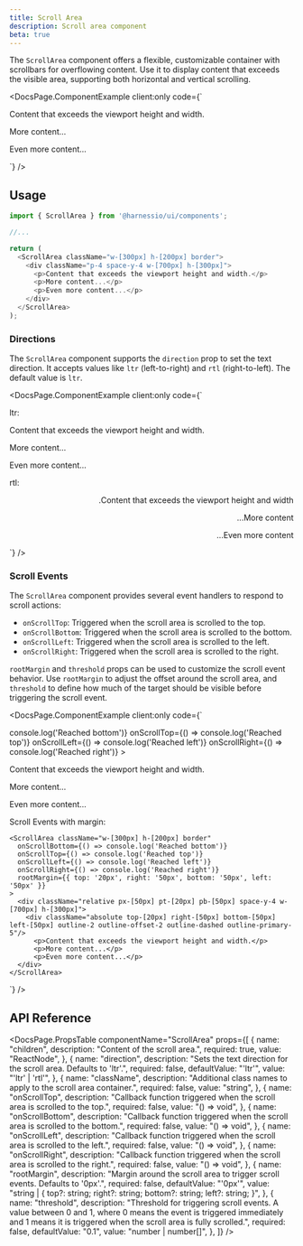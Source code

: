 ```yaml
---
title: Scroll Area
description: Scroll area component
beta: true
---
```


The `ScrollArea` component offers a flexible, customizable container with scrollbars for overflowing content. Use it to display content that exceeds the visible area, supporting both horizontal and vertical scrolling.


<DocsPage.ComponentExample
  client:only
  code={`
<div>
  <ScrollArea className="w-[300px] h-[200px] border">
    <div className="p-4 space-y-4 w-[700px] h-[300px]">
      <p>Content that exceeds the viewport height and width.</p>
      <p>More content...</p>
      <p>Even more content...</p>
    </div>
  </ScrollArea>
</div>`}
/>

## Usage

```typescript jsx
import { ScrollArea } from '@harnessio/ui/components';

//...

return (
  <ScrollArea className="w-[300px] h-[200px] border">
    <div className="p-4 space-y-4 w-[700px] h-[300px]">
      <p>Content that exceeds the viewport height and width.</p>
      <p>More content...</p>
      <p>Even more content...</p>
    </div>
  </ScrollArea>
);
```

### Directions

The `ScrollArea` component supports the `direction` prop to set the text direction. It accepts values like `ltr` (left-to-right) and `rtl` (right-to-left). The default value is `ltr`.

<DocsPage.ComponentExample
  client:only
  code={`
<div className="grid gap-4">
  <div>
    <Text variant="heading-base" color="foreground-1" className="mb-1">ltr:</Text>
    <ScrollArea className="w-[300px] h-[200px] border">
      <div className="p-4 space-y-4 w-[700px] h-[180px]">
        <p>Content that exceeds the viewport height and width.</p>
        <p>More content...</p>
        <p>Even more content...</p>
      </div>
    </ScrollArea>
  </div>

<div>
  <Text variant="heading-base" color="foreground-1" className="mb-1">
    rtl:
  </Text>
  <ScrollArea
    direction="rtl"
    className="w-[300px] h-[200px] border"
  >
    <div dir="rtl" className="p-4 space-y-4 w-[700px] h-[180px]">
      <p>Content that exceeds the viewport height and width.</p>
      <p>More content...</p>
      <p>Even more content...</p>
    </div>
  </ScrollArea>
</div>
</div>`}
/>

### Scroll Events

The `ScrollArea` component provides several event handlers to respond to scroll actions:

- `onScrollTop`: Triggered when the scroll area is scrolled to the top.
- `onScrollBottom`: Triggered when the scroll area is scrolled to the bottom.
- `onScrollLeft`: Triggered when the scroll area is scrolled to the left.
- `onScrollRight`: Triggered when the scroll area is scrolled to the right.

`rootMargin` and `threshold` props can be used to customize the scroll event behavior.
Use `rootMargin` to adjust the offset around the scroll area, and `threshold` to define how much of the target should be visible before triggering the scroll event.

<DocsPage.ComponentExample
  client:only
  code={`
<div>
  <ScrollArea className="w-[300px] h-[200px] border" 
    onScrollBottom={() => console.log('Reached bottom')}
    onScrollTop={() => console.log('Reached top')}
    onScrollLeft={() => console.log('Reached left')}
    onScrollRight={() => console.log('Reached right')}
  >
    <div className="p-4 space-y-4 w-[700px] h-[300px]">
      <p>Content that exceeds the viewport height and width.</p>
      <p>More content...</p>
      <p>Even more content...</p>
    </div>
  </ScrollArea>

  <div>
    <Text variant="heading-base" color="foreground-1" className="mt-4 mb-1">
      Scroll Events with margin:
    </Text>
    
    <ScrollArea className="w-[300px] h-[200px] border" 
      onScrollBottom={() => console.log('Reached bottom')}
      onScrollTop={() => console.log('Reached top')}
      onScrollLeft={() => console.log('Reached left')}
      onScrollRight={() => console.log('Reached right')}
      rootMargin={{ top: '20px', right: '50px', bottom: '50px', left: '50px' }}
    >
      <div className="relative px-[50px] pt-[20px] pb-[50px] space-y-4 w-[700px] h-[300px]">
        <div className="absolute top-[20px] right-[50px] bottom-[50px] left-[50px] outline-2 outline-offset-2 outline-dashed outline-primary-5"/>
          <p>Content that exceeds the viewport height and width.</p>
          <p>More content...</p>
          <p>Even more content...</p>
      </div>
    </ScrollArea>
  </div>
</div>`}
/>

## API Reference

<DocsPage.PropsTable
  componentName="ScrollArea"
  props={[
    {
      name: "children",
      description: "Content of the scroll area.",
      required: true,
      value: "ReactNode",
    },
    {
      name: "direction",
      description:
        "Sets the text direction for the scroll area. Defaults to 'ltr'.",
      required: false,
      defaultValue: "'ltr'",
      value: "'ltr' | 'rtl'",
    },
    {
      name: "className",
      description:
        "Additional class names to apply to the scroll area container.",
      required: false,
      value: "string",
    },
    {
      name: "onScrollTop",
      description:
        "Callback function triggered when the scroll area is scrolled to the top.",
      required: false,
      value: "() => void",
    },
    {
      name: "onScrollBottom",
      description:
        "Callback function triggered when the scroll area is scrolled to the bottom.",
      required: false,
      value: "() => void",
    },
    {
      name: "onScrollLeft",
      description:
        "Callback function triggered when the scroll area is scrolled to the left.",
      required: false,
      value: "() => void",
    },
    {
      name: "onScrollRight",
      description:
        "Callback function triggered when the scroll area is scrolled to the right.",
      required: false,
      value: "() => void",
    },
    {
      name: "rootMargin",
      description:
        "Margin around the scroll area to trigger scroll events. Defaults to '0px'.",
      required: false,
      defaultValue: "'0px'",
      value:
        "string | { top?: string; right?: string; bottom?: string; left?: string; }",
    },
    {
      name: "threshold",
      description:
        "Threshold for triggering scroll events. A value between 0 and 1, where 0 means the event is triggered immediately and 1 means it is triggered when the scroll area is fully scrolled.",
      required: false,
      defaultValue: "0.1",
      value: "number | number[]",
    },
  ]}
/>
```

